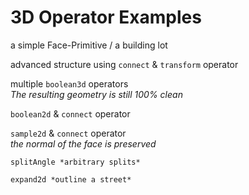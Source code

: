 
# 3D Operator Examples

a simple Face-Primitive / a building lot

<Showcase primitive={test0} />

advanced structure using `connect` & `transform` operator

<Showcase primitive={test1} />

multiple `boolean3d` operators  
_The resulting geometry is still 100% clean_

<Showcase primitive={test2} />

`boolean2d` & `connect` operator

<Showcase primitive={test3} />

`sample2d` & `connect` operator  
_the normal of the face is preserved_

<Showcase primitive={test4} />

`splitAngle *arbitrary splits*`

<Showcase primitive={test5} />

`expand2d *outline a street*`

<Showcase primitive={test6} />
